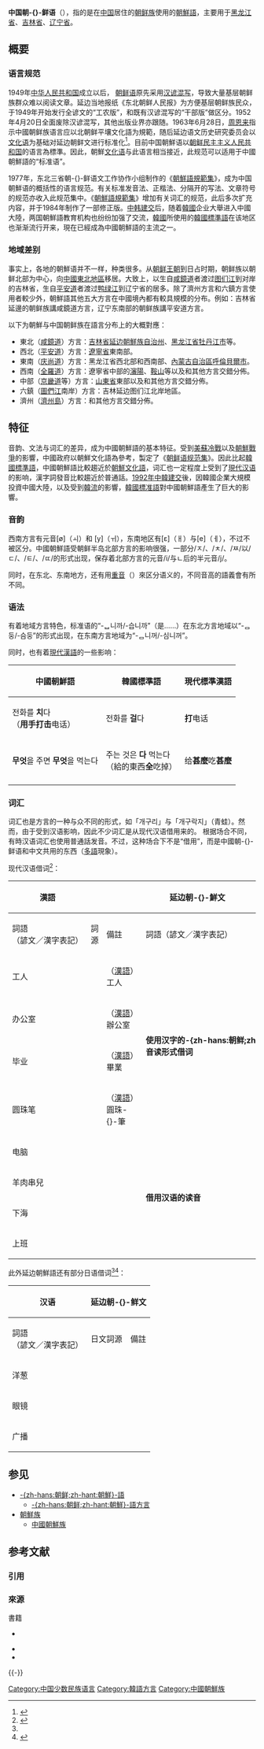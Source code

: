 {{Infobox language
|name=中国朝鲜语
|states={{PRC}}
|speakers=100万
|iso1=ko
|iso2=kor
|iso3=kor
|ietf=ko-CN
|script=[[諺文|諺文]]
|ethnicity=[[中国朝鲜族|中国朝鲜族]]
|fam1= [[孤立语言|孤立语言]]<ref name="google15">{{Citation | last = Song | first = Jae Jung | year = 2005 | url = https://books.google.com/books?id=rIk52cJ1vDEC&pg=PA15 | title = The Korean language: structure, use and context | publisher = Routledge | page = 15 | isbn = 978-0-415-32802-9 | accessdate = 2017-11-04 | archive-date = 2021-02-03 | archive-url = https://web.archive.org/web/20210203153231/https://books.google.com/books?id=rIk52cJ1vDEC&pg=PA15 | dead-url = no }}.</ref><ref>{{Citation | first1 = Lyle | last1 = Campbell | first2 = Mauricio | last2 = Mixco | year = 2007 | title = A Glossary of Historical Linguistics | publisher = University of Utah Press | contribution = Korean, A language isolate | pages = 7, 90–91 | quote = most specialists... no longer believe that the... Altaic groups... are related […] Korean is often said to belong with the Altaic hypothesis, often also with Japanese, though this is not widely supported}}.</ref><ref>{{Citation | first = David | last = Dalby | year = 1999{{ndash}}2000 | title = The Register of the World's Languages and Speech Communities | publisher = Linguasphere Press}}.</ref><ref>{{Citation | first = Nam-Kil | last = Kim | year = 1992 | contribution = Korean | title = International Encyclopedia of Linguistics | volume = 2 | pages = 282–86 | quote = scholars have tried to establish genetic relationships between Korean and other languages and major language families, but with little success}}.</ref><ref>{{Citation | first = András | last = Róna-Tas | year = 1998 | contribution = The Reconstruction of Proto-Turkic and the Genetic Question | title = The Turkic Languages | publisher = Routledge | pages = 67–80 | quote = [Ramstedt's comparisons of Korean and Altaic] have been heavily criticised in more recent studies, though the idea of a genetic relationship has not been totally abandoned }}.</ref><ref>{{Citation | first = Claus | last = Schönig | year = 2003 | contribution = Turko-Mongolic Relations | title = The Mongolic Languages | publisher = Routledge | pages = 403–19 | quote = the 'Altaic' languages do not seem to share a common basic vocabulary of the type normally present in cases of genetic relationship}}.</ref>或[[朝鲜语系|朝鲜语系]]
|fam2= [[朝鮮語|朝鮮語]]
}}
{{Infobox Korean name
|title      = 中國朝鮮語
|image      = 
|caption    = 
|hangul     = {{linktext|중국|조선어|lang=ko}}<br>{{linktext|중국|조선말|lang=ko}}<br>{{linktext|재중 |한국어|lang=ko}}
|hanja      = {{linktext|中國|朝鮮語|lang=ko}}<br>{{linktext|中國|朝鮮말|lang=ko}}<br>{{linktext|在中|韓國語|lang=ko}}
|rr         = Jungguk Joseoneo<br>Jungguk Joseonmal<br>Jaejung Han-gugeo
|mr         = Chungguk Chosŏnŏ<br>Chungguk Chosŏnmal<br>Chaejung Han'gugŏ
|tablewidth = 288
|fontcolor  = 
|color      = 
}}

'''中国朝-{}-鲜语'''（{{kor|k=중국조선말|hanja=中國朝鮮말|羅=Jungguk Chosonmal|f=h}}），指的是在[[中华人民共和国|中国]]居住的[[朝鲜族|朝鲜族]]使用的[[朝鮮語|朝鮮語]]，主要用于[[黑龙江省|黑龙江省]]、[[吉林省|吉林省]]、[[辽宁省|辽宁省]]。

== 概要 ==
=== 语言规范 ===
1949年[[中华人民共和国|中华人民共和国]]成立以后，
[[朝鲜语|朝鲜语]]原先采用[[汉谚混写|汉谚混写]]，导致大量基层朝鲜族群众难以阅读文章。延边当地报纸《东北朝鲜人民报》为方便基层朝鲜族民众，于1949年开始发行全谚文的“工农版”，和既有汉谚混写的“干部版”做区分。1952年4月20日全面废除汉谚混写，其他出版业界亦跟随。1963年6月28日，[[周恩来|周恩来]]指示中國朝鲜族语言应以北朝鲜平壤文化語为規範，随后延边语文历史研究委员会以[[文化语|文化语]]为基础对延边朝鲜文进行标准化<ref>{{cite news|title=我国朝鲜语言文字发展的缘由|url=http://www.ybzx.gov.cn/wenshitiandi/2019-07-30/3662.html|publisher=中国人民政治协商会议延边朝鲜族自治州委员会|date=2019-07-30|accessdate=2021-05-06|archive-date=2021-05-06|archive-url=https://web.archive.org/web/20210506055816/http://www.ybzx.gov.cn/wenshitiandi/2019-07-30/3662.html}}</ref>。目前中国朝鮮语以[[朝鲜民主主义人民共和国|朝鲜民主主义人民共和国]]的语言為標準。因此，朝鮮[[文化语|文化语]]与此语言相当接近，此规范可以适用于中國朝鮮語的“标准语”。

1977年，东北三省朝-{}-鲜语文工作协作小组制作的《[[朝鮮語規範集|朝鮮語規範集]]》，成为中国朝鮮语的概括性的语言规范。有关标准发音法、正楷法、分隔开的写法、文章符号的规范亦收入此规范集中。《[[朝鮮語規範集|朝鮮語規範集]]》增加有关词汇的规范，此后多次扩充内容，并于1984年制作了一部修正版。[[中韩建交|中韩建交]]后，随着[[韓國|韓國]]企业大舉进入中國大陸，两国朝鮮語教育机构也纷纷加强了交流，[[韓國|韓國]]所使用的[[韓國標準語|韓國標準語]]在该地区也渐渐流行开来，現在已經成為中國朝鮮語的主流之一。

===地域差别===
事实上，各地的朝鮮语并不一样，种类很多。从[[朝鲜王朝|朝鲜王朝]]到日占时期，朝鲜族以朝鲜北部为中心，向[[中國東北地區|中國東北地區]]移居。大致上，以生自[[咸鏡道|咸鏡道]]者渡过[[图们江|图们江]]到对岸的吉林省，生自[[平安道|平安道]]者渡过[[鸭绿江|鸭绿江]]到辽宁省的居多。除了濟州方言和六鎮方言使用者較少外，朝鮮語其他五大方言在中國境內都有較具規模的分布。例如：吉林省延邊的朝鲜族講咸鏡道方言，辽宁东南部的朝鲜族講平安道方言。

以下为朝鮮与中国朝鲜族在語言分布上的大概對應：
*東北（[[咸镜道|咸鏡道]]）方言：[[吉林省|吉林省]][[延边朝鲜族自治州|延边朝鮮族自治州]]、[[黑龙江省|黑龙江省]][[牡丹江市|牡丹江市]]等。
*西北（[[平安道|平安道]]）方言：[[遼寧省|遼寧省]]東南部。
*東南（[[庆尚道|庆尚道]]）方言：黑龙江省西北部和西南部、[[內蒙古自治區|內蒙古自治區]][[呼倫貝爾市|呼倫貝爾市]]。
*西南（[[全羅道|全羅道]]）方言：遼寧省中部的[[瀋陽|瀋陽]]、[[鞍山|鞍山]]等以及和其他方言交錯分佈。
*中部（[[京畿道|京畿道]]等）方言：[[山东省|山東省]]東部以及和其他方言交錯分佈。
*六鎮（[[圖們江|圖們江]]南岸）方言：吉林延边图们江北岸地區。
*濟州（[[濟州島|濟州島]]）方言：和其他方言交錯分佈。

==特征==
音韵、文法与词汇的差异，成为中國朝鮮語的基本特征。受到[[冷战|美蘇冷戰]]以及[[朝鲜战争|朝鮮戰爭]]的影響，中國政府以朝鮮文化語為參考，製定了《[[朝鮮語規範集|朝鲜语规范集]]》。因此比起[[韓國標準語|韓國標準語]]，中國朝鮮語比較趨近於[[文化語|朝鮮文化語]]，词汇也一定程度上受到了[[汉语|現代汉语]]的影响，漢字詞發音比較趨近於普通話。[[1992年中韩建交|1992年中韓建交]]後，因韓國企業大規模投資中國大陸，以及受到[[韓流|韓流]]的影響，[[韓國標準語|韓國標准語]]對中國朝鮮語產生了巨大的影響。

===音韵===
西南方言有元音[ø]（ㅚ）和 [y]（ㅟ），东南地区有[ɛ]（ㅐ）与[e]（ㅔ），不过不被区分。中國朝鮮語受朝鲜半岛北部方言的影响很强，一部分/ㅈ/、/ㅊ/、/ㅉ/以/ㄷ/、/ㅌ/、/ㄸ/的形式出现，保存着北部方言的元音/i/与ㄴ后的半元音/j/。

同时，在东北、东南地方，还有用[[重音|重音]]（{{lang|en|Accent}}）來区分语义的，不同音高的語義會有所不同。

===语法===
有着地域方言特色，标准语的“-ᆸ니까/-습니까”（是……）在东北方言地域以“-ᆷ둥/-슴둥”的形式出现，在东南方言地域为“-ᆷ니꺼/-심니꺼”。

同时，也有着[[現代漢語|現代漢語]]的一些影响：

{| class="wikitable"
! 中國朝鮮語 !! 韓國標準語 !! 現代標準漢語
|-
| 전화를 '''치'''다<br>（'''用手打击'''电话）|| 전화를 '''걸'''다 || '''打'''电话 
|-
| '''무엇'''을 주면 '''무엇'''을 먹는다 || 주는 것은 '''다''' 먹는다<br>（給的東西'''全'''吃掉） || 给'''甚麼'''吃'''甚麼'''
|-
|}

===词汇===
词汇也是方言的一种与众不同的形式，如「개구리」与「개구락지」（青蛙）。然而，由于受到汉语影响，因此不少词汇是从现代汉语借用来的。
根据场合不同，有時汉语词汇也使用普通話发音。不过，这种场合下不是“借用”，而是中國朝-{}-鲜语和中文共用的东西（[[多語|多語]]現象）。

现代汉语借词<ref name="zhko">{{Cite journal|author=千紅姬（천홍희）|script-title=ko:『<nowiki>中國 朝鮮族의 朝鮮語 方言 硏究 - 延吉地域 方言의 어휘를 中心으로 -</nowiki>』|url=http://203.230.15.26/IMG/03//000000012956/SERVICE/000000012956_01.PDF|language=ko|year=2010年|publisher=鮮文大學|journal=|access-date=2020-04-27|archive-date=2020-11-05|archive-url=https://web.archive.org/web/20201105144627/http://203.230.15.26/IMG/03//000000012956/SERVICE/000000012956_01.PDF}}</ref>：
{| class="wikitable sortable" style="font-size: 90%"
! scope="col" rowspan="2" |漢語
! scope="col" colspan="3" |延边朝-{}-鮮文
! colspan="3" |北朝鮮文化語
! scope="col" colspan="2" |韓國標準語
|-
! scope="col"  style="white-space:nowrap" |詞語<br>（諺文／漢字表記）
! scope="col" |詞源
! scope="col" |備註
!詞語（諺文／漢字表記）
!詞源
!備註
! scope="col"  style="white-space:nowrap" |詞語<br>（諺文／漢字表記）
! scope="col" |詞源
|-
|工人
|{{朝|諺='''공인'''|漢=工人|羅=Gong-in|link=no}}
|style="white-space:nowrap" |（[[漢語|漢語]]）<br>工人
|rowspan=4 style="white-space:nowrap" |'''使用汉字的-{zh-hans:朝鲜;zh-hant:韓}-語<br>音读形式借词'''
|{{朝|諺=로동자|漢=勞動者|羅=Rodongja|link=no}}
|（[[日語|日語]]）<br>{{lang|ja|勞働者}}
|
|{{朝|諺=노동자|漢=勞動者|羅=Nodongja|link=no}}，{{朝|諺=일꾼|漢=|羅=Ilkkun|link=no}}
|（[[日語|日語]]）<br>{{lang|ja|勞働者}}
|-
| style="white-space:nowrap" |办公室
|{{朝|諺='''판공실'''|漢=辦公室|羅=P'an'gongsil|link=no}}
|（[[漢語|漢語]]）<br>辦公室
|
|
|
|{{朝|諺=사무실|漢=事務室|羅=Samusil|link=no}}
|
|-
|毕业
|{{朝|諺='''필업'''|漢=畢業|羅=Pil-eob|link=no}}
|（[[漢語|漢語]]）<br>畢業
|
|
|
|{{朝|諺=졸업|漢=卒業|羅=Jol-eob|link=no}}
|（[[日語|日語]]）<br>{{lang|ja|卒業}}
|-
|圆珠笔
|{{朝|諺='''원주필'''|漢=圓珠筆|羅=Wonjupil|link=no}}
|（[[漢語|漢語]]）<br>圓珠-{}-筆
|{{朝|諺='''원주필'''|漢=圓珠筆|羅=Wonjupil|link=no}}
|（[[漢語|漢語]]）<br>圓珠-{}-筆
|'''使用汉字的-{zh-hans:朝鲜;zh-hant:韓}-語<br>音读形式借词'''
|{{朝|諺=볼펜|羅=Bolpen|link=no}}
|（[[英語|英語]]）<br>ballpen
|-
|电脑
|{{朝|諺='''뗀노'''|羅=Ttenno|link=no}}
|
|rowspan=4|'''借用汉语的读音'''
|{{朝|諺=콤퓨터|漢=|羅=Komp'yut'ŏ|link=no}}
|（[[英語|英語]]）<br>computer
|
|{{朝|諺=컴퓨터|羅=Keompyuteo|link=no}}
|（[[英語|英語]]）<br>computer
|-
|羊肉串兒
|{{朝|諺='''양러우촬'''|羅=Yangleouchwal|link=no}}
|
|
|
|
|{{朝|諺=양꼬치|漢=羊꼬치|羅=Yangkkochi|link=no}}
|
|-
|下海
|{{朝|諺='''쌰하이'''하다|羅=Ssyahai-hada|link=no}}
|
|
|
|
|{{朝|창업하다|漢=創業하다|羅=Changŏp-hada|link=no}}
|-
|上班
|{{朝|諺='''쌍발'''하다|羅=Ssangbal-hada|link=no}}
|
|
|
|
|{{朝|諺=출근하다|漢=出勤하다|羅=Chulgeun-hada|link=no}}
|
|}

此外延边朝鮮語还有部分日语借词<ref name="zhko"/><ref>{{cite journal|author=朴美花|script-title=ja:『<nowiki>延辺朝鮮語における借用語について - 語彙の借用を中心に -</nowiki>』|url=http://repository.tufs.ac.jp/bitstream/10108/90375/1/Piao.pdf|work={{lang|ja|東京外国語大学記述言語学論集}}|year=2017年|volume=13|language=ja|access-date=2020-04-26|archive-date=2020-07-19|archive-url=https://web.archive.org/web/20200719032544/http://repository.tufs.ac.jp/bitstream/10108/90375/1/Piao.pdf|dead-url=no}}</ref>：
{| class="wikitable sortable" style="font-size: 90%"
! scope="col" rowspan="2" style="white-space:nowrap" |汉语
! scope="col" colspan="3" |延边朝-{}-鲜文
! scope="col" colspan="2" |韓國標準語
|-
! scope="col"  style="white-space:nowrap" |詞語<br>（諺文／漢字表記）
! scope="col" |日文詞源
! scope="col" |備註
! scope="col"  style="white-space:nowrap" |詞語<br>（諺文／漢字表記）
! scope="col" |詞源
|-
|洋葱
|{{朝|諺='''다마네기'''|羅=Tamanaegi|link=no}}
|style="white-space:nowrap" |{{jpn|j=玉葱|rm=Tamanegi|link=no}}
|style="white-space:nowrap" |使用日语固有词<br>读音的借词
|{{朝|諺=양파|漢=洋파|羅=Yangpa|link=no}}
|
|-
|眼镜
|{{朝|諺='''메가네'''|羅=Maeganae|link=no}}
|{{jpn|j=眼鏡|rm=Megane|link=no}}
|使用日语训读汉字词读音的借词
|{{朝|諺=안경|漢=眼鏡|羅=Angyeon|link=no}}
|
|-
|广播
|{{朝|諺='''라지오'''|羅=Raji'o|link=no}}
|{{jpn|j=ラジオ|rm=Rajio|link=no}}
|使用日语外来语读音的借词
|{{朝|諺=라디오|羅=Rati'o|link=no}}
|style="white-space:nowrap" |（[[英語|英語]]）<br>radio
|}

== 参见 ==
* [[朝鮮語|-{zh-hans:朝鲜;zh-hant:朝鮮}-語]]
** [[朝鮮語方言|-{zh-hans:朝鲜;zh-hant:朝鮮}-語方言]]
* [[朝鮮族|朝鮮族]]
** [[中國朝鮮族|中國朝鮮族]]

== 参考文献 ==
=== 引用 ===
{{Reflist}}

=== 來源 ===
; 書籍
{{ReflistH}}
* {{ja}} {{Cite book 
|author=宮下尚子
|authorlink=
|script-title={{lang|ja|『言語接触と中国朝鮮語の成立』}}
|trans-title=語言接觸與中國朝鮮語的形成
|location=
|edition=
|publisher=九州大学出版会
|series=
|date=2007年
|chapter=
|pages=
|ISBN=
|access-date= 
|quote=
}}
* {{Cite book 
|author=东北三省朝-{}-鲜语文工作协作小组办公室
|author-link=
|script-title=《朝鮮語規範集》
|trans-title=
|location=
|edition=
|publisher=[[延边人民出版社|延边人民出版社]]
|series=
|date=1985年
|chapter=
|pages=
|ISBN=
|access-date= 
|quote=
}}
* {{Cite book 
|authors=宣德五、金祥元、赵习
|author-link=
|script-title=《朝鮮語簡志》
|trans-title=
|location=
|edition=
|publisher=[[民族出版社|民族出版社]]
|series=
|date=1985年
|chapter=
|pages=
|ISBN=
|access-date= 
|quote=
}}
{{ReflistF}}

{{Wikisourcelang|ko|조선말 규범집 (2016)}}

{{-}}
{{朝鲜语}}
{{中國語言}}
{{東北亞語言}}

[[Category:中国少数民族语言|Category:中国少数民族语言]]
[[Category:韓語方言|Category:韓語方言]]
[[Category:中國朝鮮族|Category:中國朝鮮族]]